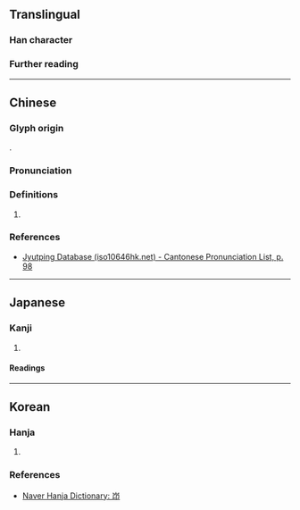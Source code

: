 {{also|峁}}
{{character info}}
==Translingual==

===Han character===
{{Han char|rn=46|rad=山|as=04|sn=7|four=22727|canj=UHVL|ids=⿱山卬}}

===Further reading===
{{Han ref|kx=0308.100|dkj=07920|dj=0607.290|hdz=10764.170|uh=5C87}}

----

==Chinese==
{{zh-forms}}

===Glyph origin===
{{Han compound|山|卬|c1=s|c2=p|t1=mountain|ls=psc}}.

===Pronunciation===
{{zh-pron
|m=áng
|c=ngong4
|mc=y
|oc=y
|cat=n
}}

===Definitions===
{{head|zh|Han character}}

# {{zh-only used in|岇𡾻}}

===References===
* [http://www.iso10646hk.net/jp/document/download.jsp Jyutping Database (iso10646hk.net) - Cantonese Pronunciation List, p. 98]

----

==Japanese==

===Kanji===
{{ja-kanji|grade=|rs=山04}}

# {{rfdef|ja|sort=山04}}

====Readings====
{{ja-readings
|on=ごう
|kun=やまのたかい-
}}

----

==Korean==

===Hanja===
{{ko-hanja|[[산]] [[높다|높은]] [[모양]]|앙}}

# {{rfdef|ko|sort=山04}}

===References===
* [https://hanja.dict.naver.com/#/entry/ccko/982f12942f904dba869f349c413c395f Naver Hanja Dictionary: 岇]